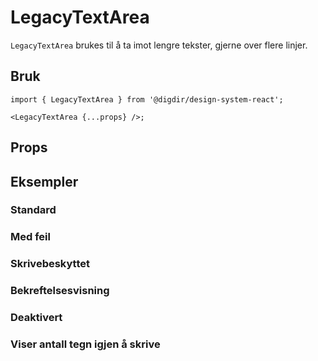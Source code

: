 


<Meta of={LegacyTextAreaStories} />

# LegacyTextArea

<Information
  text='deprecated'
  description='**Denne komponenten er erstattet av ny [Textarea](/?path=/docs/komponenter-textarea--docs) komponent.**'
/>

`LegacyTextArea` brukes til å ta imot lengre tekster, gjerne over flere linjer.

## Bruk

```tsx
import { LegacyTextArea } from '@digdir/design-system-react';

<LegacyTextArea {...props} />;
```

## Props

<Primary />
<Controls />

## Eksempler

### Standard

<Canvas>
  <Story of={LegacyTextAreaStories.Standard} />
</Canvas>

### Med feil

<Canvas>
  <Story of={LegacyTextAreaStories.MedFeil} />
</Canvas>

### Skrivebeskyttet

<Canvas>
  <Story of={LegacyTextAreaStories.Skrivebeskyttet} />
</Canvas>

### Bekreftelsesvisning

<Canvas>
  <Story of={LegacyTextAreaStories.Bekreftelsesvisning} />
</Canvas>

### Deaktivert

<Canvas>
  <Story of={LegacyTextAreaStories.Deaktivert} />
</Canvas>

### Viser antall tegn igjen å skrive

<Canvas>
  <Story of={LegacyTextAreaStories.AntallTegnIgjenASkrive} />
</Canvas>
